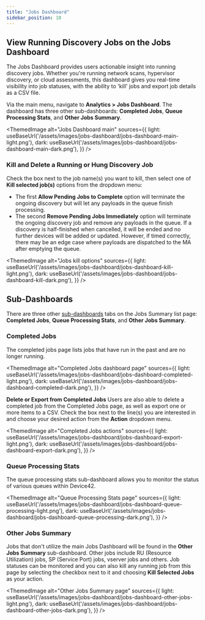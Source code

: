 ```yaml
---
title: "Jobs Dashboard"
sidebar_position: 10
---
```


## View Running Discovery Jobs on the Jobs Dashboard 

The Jobs Dashboard provides users actionable insight into running discovery jobs. Whether you're running
network scans, hypervisor discovery, or cloud assessments, this dashboard gives you real-time visibility into job statuses, with the ability to 'kill' jobs and export job details as a CSV file.

Via the main menu, navigate to **Analytics > Jobs Dashboard**. The dashboard has three other sub-dashboards: **Completed Jobs**, **Queue Processing Stats**, and **Other Jobs Summary**. 

<ThemedImage
  alt="Jobs Dashboard main"
  sources={{
    light: useBaseUrl('/assets/images/jobs-dashboard/jobs-dashboard-main-light.png'),
    dark: useBaseUrl('/assets/images/jobs-dashboard/jobs-dashboard-main-dark.png'),
  }}
/>

### Kill and Delete a Running or Hung Discovery Job

Check the box next to the job name(s) you want to kill, then select one of **Kill selected job(s)** options from the dropdown menu:

* The first **Allow Pending Jobs to Complete** option will terminate the ongoing discovery but will let any payloads in the queue finish processing. 
* The second **Remove Pending Jobs Immediately** option will terminate the ongoing discovery job and remove any payloads in the queue. If a discovery is half-finished when cancelled, it will be ended and no further devices will be added or updated. However, if timed correctly, there may be an edge case where payloads are dispatched to the MA after emptying the queue.

<ThemedImage
  alt="Jobs kill options"
  sources={{
    light: useBaseUrl('/assets/images/jobs-dashboard/jobs-dashboard-kill-light.png'),
    dark: useBaseUrl('/assets/images/jobs-dashboard/jobs-dashboard-kill-dark.png'),
  }}
/>

## Sub-Dashboards

There are three other [sub-dashboards](#sub-dashboards) tabs on the Jobs Summary list page: **Completed Jobs**, **Queue Processing Stats**, and **Other Jobs Summary**.

### Completed Jobs

The completed jobs page lists jobs that have run in the past and are no longer running. 

<ThemedImage
  alt="Completed Jobs dashboard page"
  sources={{
    light: useBaseUrl('/assets/images/jobs-dashboard/jobs-dashboard-completed-light.png'),
    dark: useBaseUrl('/assets/images/jobs-dashboard/jobs-dashboard-completed-dark.png'),
  }}
/>

**Delete or Export from Completed Jobs** Users are also able to delete a completed job from the Completed Jobs page, as well as export one or more items to a CSV. Check the box next to the line(s) you are interested in and choose your desired action from the **Action** dropdown menu. 

<ThemedImage
  alt="Completed Jobs actions"
  sources={{
    light: useBaseUrl('/assets/images/jobs-dashboard/jobs-dashboard-export-light.png'),
    dark: useBaseUrl('/assets/images/jobs-dashboard/jobs-dashboard-export-dark.png'),
  }}
/>

### Queue Processing Stats

The queue processing stats sub-dashboard allows you to monitor the status of various queues within Device42. 

<ThemedImage
  alt="Queue Processing Stats page"
  sources={{
    light: useBaseUrl('/assets/images/jobs-dashboard/jobs-dashboard-queue-processing-light.png'),
    dark: useBaseUrl('/assets/images/jobs-dashboard/jobs-dashboard-queue-processing-dark.png'),
  }}
/>

### Other Jobs Summary

Jobs that don't utilize the main Jobs Dashboard will be found in the **Other Jobs Summary** sub-dashboard. Other jobs include RU (Resource Utilization) jobs, SP (Service Port) jobs, vserver jobs and others. Job statuses can be monitored and you can also kill any running job from this page by selecting the checkbox next to it and choosing **Kill Selected Jobs** as your action. 

<ThemedImage
  alt="Other Jobs Summary page"
  sources={{
    light: useBaseUrl('/assets/images/jobs-dashboard/jobs-dashboard-other-jobs-light.png'),
    dark: useBaseUrl('/assets/images/jobs-dashboard/jobs-dashboard-other-jobs-dark.png'),
  }}
/>